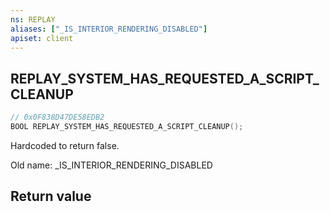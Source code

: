 ```yaml
---
ns: REPLAY
aliases: ["_IS_INTERIOR_RENDERING_DISABLED"]
apiset: client
---
```

## REPLAY_SYSTEM_HAS_REQUESTED_A_SCRIPT_CLEANUP

```c
// 0x0F838D47DE58EDB2
BOOL REPLAY_SYSTEM_HAS_REQUESTED_A_SCRIPT_CLEANUP();
```

Hardcoded to return false.

Old name: _IS_INTERIOR_RENDERING_DISABLED


## Return value